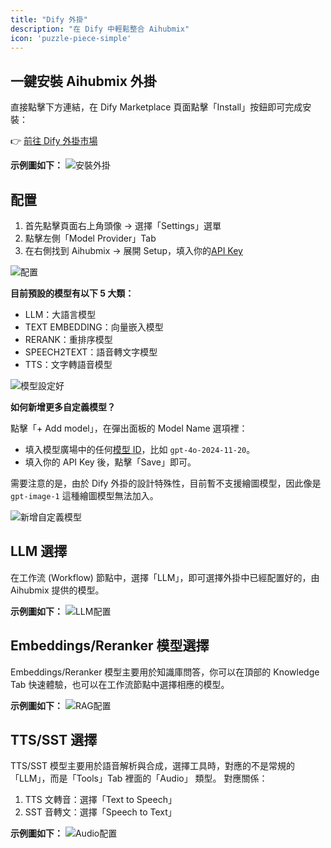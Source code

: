 ```yaml
---
title: "Dify 外掛"
description: "在 Dify 中輕鬆整合 Aihubmix"
icon: 'puzzle-piece-simple'
---
```


## 一鍵安裝 Aihubmix 外掛

直接點擊下方連結，在 Dify Marketplace 頁面點擊「Install」按鈕即可完成安裝：

👉 [前往 Dify 外掛市場](https://marketplace.dify.ai/plugins/langgenius/aihubmix?language=en-US&theme=system)

**示例圖如下：**
![安裝外掛](../../public/cn/DifyInstallPlugin.png)  

## 配置
1. 首先點擊頁面右上角頭像 → 選擇「Settings」選單
2. 點擊左側「Model Provider」Tab
3. 在右側找到 Aihubmix → 展開 Setup，填入你的[API Key](https://aihubmix.com/token)

![配置](../../public/cn/DifySettings1.png)  

**目前預設的模型有以下 5 大類：**
- LLM：大語言模型
- TEXT EMBEDDING：向量嵌入模型
- RERANK：重排序模型
- SPEECH2TEXT：語音轉文字模型
- TTS：文字轉語音模型

![模型設定好](../../public/cn/DifyModelsSetting.png)  

**如何新增更多自定義模型？**

點擊「+ Add model」，在彈出面板的 Model Name 選項裡：
- 填入模型廣場中的任何[模型 ID](https://aihubmix.com/models)，比如 `gpt-4o-2024-11-20`。
- 填入你的 API Key 後，點擊「Save」即可。

需要注意的是，由於 Dify 外掛的設計特殊性，目前暫不支援繪圖模型，因此像是 `gpt-image-1` 這種繪圖模型無法加入。

![新增自定義模型](../../public/cn/DifyAddModel.png)  

## LLM 選擇

在工作流 (Workflow) 節點中，選擇「LLM」，即可選擇外掛中已經配置好的，由 Aihubmix 提供的模型。

**示例圖如下：**
![LLM配置](../../public/cn/LLMs.png)  

## Embeddings/Reranker 模型選擇

Embeddings/Reranker 模型主要用於知識庫問答，你可以在頂部的 Knowledge Tab 快速體驗，也可以在工作流節點中選擇相應的模型。

**示例圖如下：**
![RAG配置](../../public/cn/DifyRAG.png)  

## TTS/SST 選擇

TTS/SST 模型主要用於語音解析與合成，選擇工具時，對應的不是常規的「LLM」，而是「Tools」Tab 裡面的「Audio」 類型。
對應關係：
1. TTS 文轉音：選擇「Text to Speech」
2. SST 音轉文：選擇「Speech to Text」

**示例圖如下：**
![Audio配置](../../public/cn/TTS-SST.png)